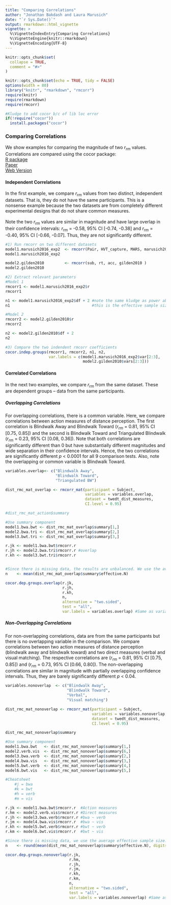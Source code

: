 ---
title: "Comparing Correlations"
author: "Jonathan Bakdash and Laura Marusich"
date: "`r Sys.Date()`"
output: rmarkdown::html_vignette
vignette: >
  %\VignetteIndexEntry{Comparing Correlations}
  %\VignetteEngine{knitr::rmarkdown}
  %\VignetteEncoding{UTF-8}
---

```{r, include = FALSE}
knitr::opts_chunk$set(
  collapse = TRUE,
  comment = "#>"
)
```

```{r setup, include=FALSE}
knitr::opts_chunk$set(echo = TRUE, tidy = FALSE)
options(width = 80)
library("knitr", "rmarkdown", "rmcorr") 
require(knitr)
require(rmarkdown)
require(rmcorr)

#Kludge to add cocor b/c of lib loc error 
if(!require("cocor"))
  install.packages("cocor")
```

### Comparing Correlations
We show examples for comparing the magnitude of two *r*<sub>*rm*</sub> values. Correlations are compared using the cocor package: 
<br>
<a href="https://CRAN.R-project.org/package=cocor">R package</a> 
<br>
<a href="https://journals.plos.org/plosone/article?id=10.1371/journal.pone.0121945">Paper</a> 
<br>
<a href="http://comparingcorrelations.org">Web Version</a> 
<br>

#### Independent Correlations
In the first example, we compare *r*<sub>*rm*</sub> values from two distinct, independent datasets. That is, they do not have the same participants. This is a nonsense example because the two datasets are from completely different experimental designs that do not share common measures. 
<br>
<br>
Note the two *r*<sub>*rm*</sub> values are similar in magnitude and have large overlap in their confidence intervals: *r*<sub>*rm*</sub> = -0.58, 95% CI [-0.74, -0.38] and *r*<sub>*rm*</sub> = -0.40, 95% CI [-0.66, -0.07]. Thus, they are not significantly different. 

```{r}
#1) Run rmcorr on two different datasets
model1.marusich2016_exp2  <- rmcorr(Pair, HVT_capture, MARS, marusich2016_exp2)
model1.marusich2016_exp2

model2.gilden2010         <- rmcorr(sub, rt, acc, gilden2010 )
model2.gilden2010

#2) Extract relevant parameters
#Model 1
rmcorr1 <- model1.marusich2016_exp2$r
rmcorr1

n1 <- model1.marusich2016_exp2$df + 2 #note the same kludge as power above
n1                                    #this is the effective sample size

#Model 2
rmcorr2 <- model2.gilden2010$r
rmcorr2

n2 <- model2.gilden2010$df + 2 
n2

#3) Compare the two indendent rmcorr coefficients
cocor.indep.groups(rmcorr1, rmcorr2, n1, n2, 
                   var.labels = c(model1.marusich2016_exp2$var[2:3],
                                  model2.gilden2010$vars[2:3]))

```

#### Correlated Correlations
In the next two examples, we compare *r*<sub>*rm*</sub> from the same dataset. These are dependent groups -- data from the same participants.

##### Overlapping Correlations 
For overlapping correlations, there is a common variable. Here, we compare correlations between action measures of distance perception. The first correlation is Blindwalk Away and Blindwalk Toward (*r*<sub>*rm*</sub> = 0.81, 95\% CI [0.75, 0.85]) and the second is Blindwalk Toward and Triangulated Blindwalk (*r*<sub>*rm*</sub> = 0.23, 95\% CI [0.08, 0.36]). Note that both correlations are significantly different than 0 but have substantially different magnitudes and wide separation in their confidence intervals. Hence, the two correlations are significantly different *p* < 0.0001 for all 9 comparison tests. Also, note the overlapping or common variable is Blindwalk Toward.
```{r}
variables.overlap<- c("Blindwalk Away",
                      "Blindwalk Toward",
                      "Triangulated BW")

dist_rmc_mat_overlap <- rmcorr_mat(participant = Subject, 
                                   variables = variables.overlap, 
                                   dataset = twedt_dist_measures,
                                   CI.level = 0.95)

#dist_rmc_mat_action$summary

#Use summary component 
model1.bwa.bwt <- dist_rmc_mat_overlap$summary[1,] 
model2.bwa.tri <- dist_rmc_mat_overlap$summary[2,]
model3.bwt.tri <- dist_rmc_mat_overlap$summary[3,]

r.jk <- model1.bwa.bwt$rmcorr.r
r.jh <- model2.bwa.tri$rmcorr.r #overlap
r.kh <- model3.bwt.tri$rmcorr.r


#Since there is missing data, the results are unbalanced. We use the average effective sample size.
n    <- mean(dist_rmc_mat_overlap$summary$effective.N)

cocor.dep.groups.overlap(r.jk, 
                         r.jh, 
                         r.kh, 
                         n, 
                         alternative = "two.sided", 
                         test = "all", 
                         var.labels = variables.overlap) #Same as variables used in rmcorr_mat()
```

##### Non-Overlapping Correlations 
For non-overlapping correlations, data are from the same participants but there is no overlapping variable in the comparison. We compare correlations between two action measures of distance perception (blindwalk away and blindwalk toward) and two direct measures (verbal and visual matching). The respective correlations are  (*r*<sub>*rm*</sub> = 0.81, 95\% CI [0.75, 0.85]) and (*r*<sub>*rm*</sub> = 0.73, 95\% CI [0.66, 0.80]). The non-overlapping correlations are similar in magnitude with partially overlapping confidence intervals. Thus, they are barely significantly different *p* < 0.04.
```{r}
variables.nonoverlap  <- c("Blindwalk Away",
                           "Blindwalk Toward",
                           "Verbal",
                           "Visual matching")

dist_rmc_mat_nonoverlap <- rmcorr_mat(participant = Subject, 
                                      variables = variables.nonoverlap, 
                                      dataset = twedt_dist_measures,
                                      CI.level = 0.95)

dist_rmc_mat_nonoverlap$summary

#Use summary component 
model1.bwa.bwt   <- dist_rmc_mat_nonoverlap$summary[1,] 
model2.verb.vis  <- dist_rmc_mat_nonoverlap$summary[6,]
model3.bwa.verb  <- dist_rmc_mat_nonoverlap$summary[2,]
model4.bwa.vis   <- dist_rmc_mat_nonoverlap$summary[3,] 
model5.bwt.verb  <- dist_rmc_mat_nonoverlap$summary[4,] 
model6.bwt.vis   <- dist_rmc_mat_nonoverlap$summary[5,] 

#Cheatsheet
    #j = bwa
    #k = bwt
    #h = verb
    #m = vis

r.jk <- model1.bwa.bwt$rmcorr.r  #Action measures
r.hm <- model2.verb.vis$rmcorr.r #Direct measures
r.jh <- model3.bwa.verb$rmcorr.r #bwa ~ verb
r.jm <- model4.bwa.vis$rmcorr.r  #bwa ~ vis
r.kh <- model5.bwt.verb$rmcorr.r #bwt ~ verb
r.km <- model6.bwt.vis$rmcorr.r  #bwt ~ vis

#Since there is missing data, we use the average effective sample size.
n    <- round(mean(dist_rmc_mat_nonoverlap$summary$effective.N), digits = 0) + 2

cocor.dep.groups.nonoverlap(r.jk,
                            r.hm, 
                            r.jh, 
                            r.jm, 
                            r.kh, 
                            r.km, 
                            n, 
                            alternative = "two.sided", 
                            test = "all", 
                            var.labels = variables.nonoverlap) #Same as variables used in rmcorr_mat()
```